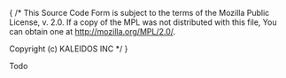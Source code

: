 { /* This Source Code Form is subject to the terms of the Mozilla Public
  License, v. 2.0. If a copy of the MPL was not distributed with this
  file, You can obtain one at http://mozilla.org/MPL/2.0/.

  Copyright (c) KALEIDOS INC */ }


<Meta title="Controls/Token Input" />

Todo
